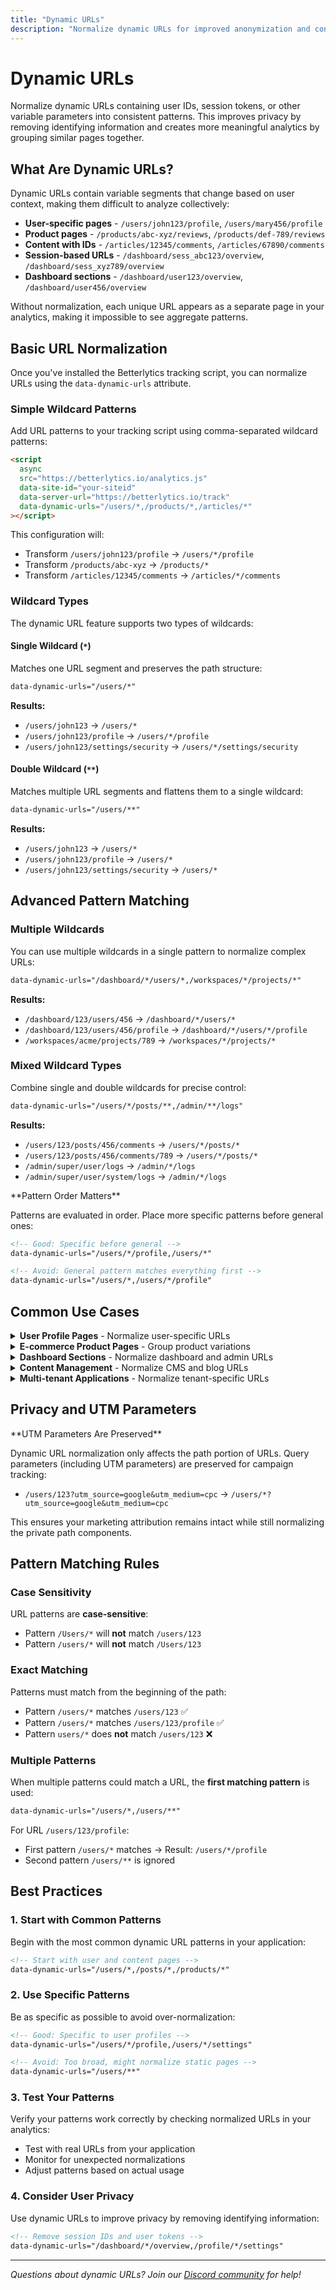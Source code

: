 ```yaml
---
title: "Dynamic URLs"
description: "Normalize dynamic URLs for improved anonymization and consistent analytics grouping. Clean up user-specific IDs and route parameters for better privacy and more meaningful analytics."
---
```



# Dynamic URLs

Normalize dynamic URLs containing user IDs, session tokens, or other variable parameters into consistent patterns. This improves privacy by removing identifying information and creates more meaningful analytics by grouping similar pages together.

## What Are Dynamic URLs?

Dynamic URLs contain variable segments that change based on user context, making them difficult to analyze collectively:

- **User-specific pages** - `/users/john123/profile`, `/users/mary456/profile`
- **Product pages** - `/products/abc-xyz/reviews`, `/products/def-789/reviews`  
- **Content with IDs** - `/articles/12345/comments`, `/articles/67890/comments`
- **Session-based URLs** - `/dashboard/sess_abc123/overview`, `/dashboard/sess_xyz789/overview`
- **Dashboard sections** - `/dashboard/user123/overview`, `/dashboard/user456/overview`

Without normalization, each unique URL appears as a separate page in your analytics, making it impossible to see aggregate patterns.

## Basic URL Normalization

Once you've installed the Betterlytics tracking script, you can normalize URLs using the `data-dynamic-urls` attribute.

### Simple Wildcard Patterns

Add URL patterns to your tracking script using comma-separated wildcard patterns:

```html
<script
  async
  src="https://betterlytics.io/analytics.js"
  data-site-id="your-siteid"
  data-server-url="https://betterlytics.io/track"
  data-dynamic-urls="/users/*,/products/*,/articles/*"
></script>
```

This configuration will:
- Transform `/users/john123/profile` → `/users/*/profile`
- Transform `/products/abc-xyz` → `/products/*`
- Transform `/articles/12345/comments` → `/articles/*/comments`

### Wildcard Types

The dynamic URL feature supports two types of wildcards:

#### Single Wildcard (`*`)
Matches one URL segment and preserves the path structure:

```html
data-dynamic-urls="/users/*"
```

**Results:**
- `/users/john123` → `/users/*`
- `/users/john123/profile` → `/users/*/profile`
- `/users/john123/settings/security` → `/users/*/settings/security`

#### Double Wildcard (`**`)
Matches multiple URL segments and flattens them to a single wildcard:

```html
data-dynamic-urls="/users/**"
```

**Results:**
- `/users/john123` → `/users/*`
- `/users/john123/profile` → `/users/*`
- `/users/john123/settings/security` → `/users/*`

## Advanced Pattern Matching

### Multiple Wildcards

You can use multiple wildcards in a single pattern to normalize complex URLs:

```html
data-dynamic-urls="/dashboard/*/users/*,/workspaces/*/projects/*"
```

**Results:**
- `/dashboard/123/users/456` → `/dashboard/*/users/*`
- `/dashboard/123/users/456/profile` → `/dashboard/*/users/*/profile`
- `/workspaces/acme/projects/789` → `/workspaces/*/projects/*`

### Mixed Wildcard Types

Combine single and double wildcards for precise control:

```html
data-dynamic-urls="/users/*/posts/**,/admin/**/logs"
```

**Results:**
- `/users/123/posts/456/comments` → `/users/*/posts/*`
- `/users/123/posts/456/comments/789` → `/users/*/posts/*`
- `/admin/super/user/logs` → `/admin/*/logs`
- `/admin/super/user/system/logs` → `/admin/*/logs`


<Callout type="warning" emoji="⚠️">
**Pattern Order Matters**

Patterns are evaluated in order. Place more specific patterns before general ones:

```html
<!-- Good: Specific before general -->
data-dynamic-urls="/users/*/profile,/users/*"

<!-- Avoid: General pattern matches everything first -->
data-dynamic-urls="/users/*,/users/*/profile"
```
</Callout>

## Common Use Cases

<details>
<summary><strong>User Profile Pages</strong> - Normalize user-specific URLs</summary>

```html
<!-- Normalize all user-related pages -->
<script
  async
  src="https://betterlytics.io/analytics.js"
  data-site-id="your-siteid"
  data-server-url="https://betterlytics.io/track"
  data-dynamic-urls="/users/*,/profiles/*,/accounts/*"
></script>
```

**Before normalization:**
- `/users/john123/profile` (1 unique visitor)
- `/users/mary456/profile` (1 unique visitor)
- `/users/alex789/profile` (1 unique visitor)

**After normalization:**
- `/users/*/profile` (3 total visitors)

</details>

<details>
<summary><strong>E-commerce Product Pages</strong> - Group product variations</summary>

```html
<!-- Normalize product and category pages -->
<script
  async
  src="https://betterlytics.io/analytics.js"
  data-site-id="your-siteid"
  data-server-url="https://betterlytics.io/track"
  data-dynamic-urls="/products/*,/categories/*/products/*"
></script>
```

**Results:**
- `/products/iphone-15-pro` → `/products/*`
- `/products/samsung-galaxy-s24` → `/products/*`
- `/categories/electronics/products/laptop-123` → `/categories/*/products/*`

</details>

<details>
<summary><strong>Dashboard Sections</strong> - Normalize dashboard and admin URLs</summary>

```html
<!-- Normalize dashboard and admin pages -->
<script
  async
  src="https://betterlytics.io/analytics.js"
  data-site-id="your-siteid"
  data-server-url="https://betterlytics.io/track"
  data-dynamic-urls="/dashboard/*/analytics,/admin/*/settings,/workspace/*/overview"
></script>
```

**Results:**
- `/dashboard/user123/analytics` → `/dashboard/*/analytics`
- `/admin/company456/settings` → `/admin/*/settings`
- `/workspace/team789/overview` → `/workspace/*/overview`

</details>

<details>
<summary><strong>Content Management</strong> - Normalize CMS and blog URLs</summary>

```html
<!-- Normalize content pages -->
<script
  async
  src="https://betterlytics.io/analytics.js"
  data-site-id="your-siteid"
  data-server-url="https://betterlytics.io/track"
  data-dynamic-urls="/blog/*/posts/*,/cms/*/pages/**"
></script>
```

**Results:**
- `/blog/tech/posts/how-to-code` → `/blog/*/posts/*`
- `/blog/lifestyle/posts/healthy-living` → `/blog/*/posts/*`
- `/cms/admin/pages/complex/nested/structure` → `/cms/*/pages/*`

</details>

<details>
<summary><strong>Multi-tenant Applications</strong> - Normalize tenant-specific URLs</summary>

```html
<!-- Normalize tenant and workspace URLs -->
<script
  async
  src="https://betterlytics.io/analytics.js"
  data-site-id="your-siteid"
  data-server-url="https://betterlytics.io/track"
  data-dynamic-urls="/workspaces/*,/tenants/*/dashboard/**"
></script>
```

**Results:**
- `/workspaces/acme-corp/projects` → `/workspaces/*/projects`
- `/tenants/client-123/dashboard/analytics/reports` → `/tenants/*/dashboard/*`

</details>

## Privacy and UTM Parameters

<Callout type="info" emoji="ℹ️">
**UTM Parameters Are Preserved**

Dynamic URL normalization only affects the path portion of URLs. Query parameters (including UTM parameters) are preserved for campaign tracking:

- `/users/123?utm_source=google&utm_medium=cpc` → `/users/*?utm_source=google&utm_medium=cpc`
</Callout>

This ensures your marketing attribution remains intact while still normalizing the private path components.

## Pattern Matching Rules

### Case Sensitivity
URL patterns are **case-sensitive**:
- Pattern `/Users/*` will **not** match `/users/123`
- Pattern `/users/*` will **not** match `/Users/123`

### Exact Matching
Patterns must match from the beginning of the path:
- Pattern `/users/*` matches `/users/123` ✅
- Pattern `/users/*` matches `/users/123/profile` ✅
- Pattern `users/*` does **not** match `/users/123` ❌

### Multiple Patterns
When multiple patterns could match a URL, the **first matching pattern** is used:

```html
data-dynamic-urls="/users/*,/users/**"
```

For URL `/users/123/profile`:
- First pattern `/users/*` matches → Result: `/users/*/profile`
- Second pattern `/users/**` is ignored

## Best Practices

### 1. Start with Common Patterns
Begin with the most common dynamic URL patterns in your application:

```html
<!-- Start with user and content pages -->
data-dynamic-urls="/users/*,/posts/*,/products/*"
```

### 2. Use Specific Patterns
Be as specific as possible to avoid over-normalization:

```html
<!-- Good: Specific to user profiles -->
data-dynamic-urls="/users/*/profile,/users/*/settings"

<!-- Avoid: Too broad, might normalize static pages -->
data-dynamic-urls="/users/**"
```

### 3. Test Your Patterns
Verify your patterns work correctly by checking normalized URLs in your analytics:

- Test with real URLs from your application
- Monitor for unexpected normalizations
- Adjust patterns based on actual usage

### 4. Consider User Privacy
Use dynamic URLs to improve privacy by removing identifying information:

```html
<!-- Remove session IDs and user tokens -->
data-dynamic-urls="/dashboard/*/overview,/profile/*/settings"
```


---

_Questions about dynamic URLs? Join our [Discord community](https://discord.gg/vwqSvPn6sP) for help!_